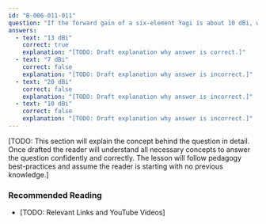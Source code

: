 ```yaml
---
id: "B-006-011-011"
question: "If the forward gain of a six-element Yagi is about 10 dBi, what would the gain of two of these antennas be if they were \"stacked\"?"
answers:
  - text: "13 dBi"
    correct: true
    explanation: "[TODO: Draft explanation why answer is correct.]"
  - text: "7 dBi"
    correct: false
    explanation: "[TODO: Draft explanation why answer is incorrect.]"
  - text: "20 dBi"
    correct: false
    explanation: "[TODO: Draft explanation why answer is incorrect.]"
  - text: "10 dBi"
    correct: false
    explanation: "[TODO: Draft explanation why answer is incorrect.]"
---
```


[TODO: This section will explain the concept behind the question in detail. Once drafted the reader will understand all necessary concepts to answer the question confidently and correctly. The lesson will follow pedagogy best-practices and assume the reader is starting with no previous knowledge.]

### Recommended Reading

- [TODO: Relevant Links and YouTube Videos]
